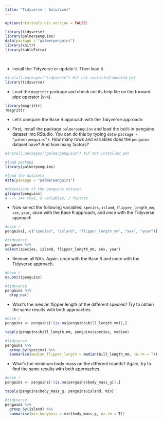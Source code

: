 ```yaml
---
title: "Tidyverse - Solutions"
---
```


```r
options(htmltools.dir.version = FALSE)
```

```r
library(tidyverse)
library(palmerpenguins)
data(package = "palmerpenguins")
library(knitr)
library(kableExtra)
```

<br>

- Install the Tidyverse or update it. Then load it.

```r
#install.packages("tidyverse") #if not installed/updated yet
library(tidyverse)
```

- Load the `magrittr` package and check out its help file on the forward pipe operator (`%>%`).

```r
library(magrittr)
?magrittr
```

- Let’s compare the Base R approach with the Tidyverse approach:

- First, install the package `palmerpenguins` and load the built-in penguins dataset into RStudio. You can do this by typing `data(package = "palmerpenguins")`. How many rows and variables does the `penguins` dataset have? And how many factors?
  
```r
#install.packages("palmerpenguins") #if not installed yet

#load package
library(palmerpenguins)

#load the datasets
data(package = "palmerpenguins")

#dimensions of the penguins dataset
glimpse(penguins)
# --> 344 rows, 8 variables, 3 factors
```

- Now select the following variables: `species`, `island`, `flipper_length_mm`, `sex`, `year`, once with the Base R approach, and once with the Tidyverse approach
  
```r
#base r
penguins[, c("species", "island", "flipper_length_mm", "sex", "year")]

#tidyverse
penguins %>% 
select(species, island, flipper_length_mm, sex, year)
```

- Remove all NAs. Again, once with the Base R and once with the Tidyverse approach.
    
```r
#base r
na.omit(penguins)

#tidyverse
penguins %>% 
  drop_na()
```

- What’s the median flipper length of the different species? Try to obtain the same results with both approaches.

```r
#base r
penguins <- penguins[!(is.na(penguins$bill_length_mm)),]

tapply(penguins$bill_length_mm, penguins$species, median)

#tidyverse
penguins %>% 
  group_by(species) %>% 
  summarise(median_flipper_length = median(bill_length_mm, na.rm = T))
```

- What’s the minimum body mass on the different islands? Again, try to find the same results with both approaches.

```r
#base r
penguins <- penguins[!(is.na(penguins$body_mass_g)),]

tapply(penguins$body_mass_g, penguins$island, min)

#tidyverse
penguins %>% 
  group_by(island) %>% 
  summarise(min_bodymass = min(body_mass_g, na.rm = T))
```